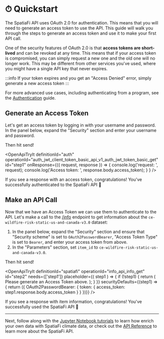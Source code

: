 
# ⏱ Quickstart

The SpatiaFi API uses OAuth 2.0 for authentication. This means that you will need to generate an access token
to use the API. This guide will walk you through the steps to generate an access token and use it to make
your first API call.

One of the security features of OAuth 2.0 is that **access tokens are short-lived** and can be revoked at any time.
This means that if your access token is compromised, you can simply request a new one and the old one will no longer
work. This may be different from other services you've used, where you might have a single API key that never expires.

:::info
If your token expires and you get an "Access Denied" error, simply generate a new access token
:::

For more advanced use cases, including authenticating from a program, see the
[Authentication](/pages/authentication/) guide.

## Generate an Access Token

Let's get an access token by logging in with your username and password.
In the panel below, expand the "Security" section and enter your username and password.

Then hit send!

<OpenApiTryIt
    definitionId="auth"
    operationId="auth_jwt_client_token_basic_api_v1_auth_jwt_token_basic_get"
    id="step1"
    onResponse={({ request, response }) =>
        {
            console.log('request: ', request);
            console.log('Access token: ', response.body.access_token);
        }
    }
/>

If you see a response with an access token, congratulations! You've successfully authenticated to the SpatiaFi API 🎉

## Make an API Call

Now that we have an Access Token we can use them to authenticate to the API. Let's make a call to the
[/info](/api/#operation/info_api_info_get) endpoint to get information about
the `ce-wildfire-risk-static-us-and-canada-v3.0` dataset:

  1. In the panel below, expand the "Security" section and ensure that "Security scheme" is set to `OAuth2PasswordBearer`,
"Access Token Type" is set to `Bearer`, and enter your access token from above.
  2. In the "Parameters" section, set `item_id` to `ce-wildfire-risk-static-us-and-canada-v3.0`.

Then hit send!

<OpenApiTryIt
    definitionId="spatiafi"
    operationId="info_api_info_get"
    id="step2"
    needs={['step1']}
    placeholder={( step1 ) => {
        if (!step1) {
            return (
                <Alert variant="attention">
                    Please generate an Access Token above.
                </Alert>
            );
        }
    }}
    securityDefaults={(step1) => { return ({
        OAuth2PasswordBearer: {
            token: {
                access_token: step1.response.body.access_token
            }
        }
    })}}
/>

If you see a response with item information, congratulations! You've successfully used the SpatiaFi API 🎉

---

Next, follow along with the [Jupyter Notebook tutorials](/tutorials/manual-app-authentication/) to learn how enrich your own data with SpatiaFi
climate data, or check out the [API Reference](/api/) to learn more about the SpatiaFi API.
